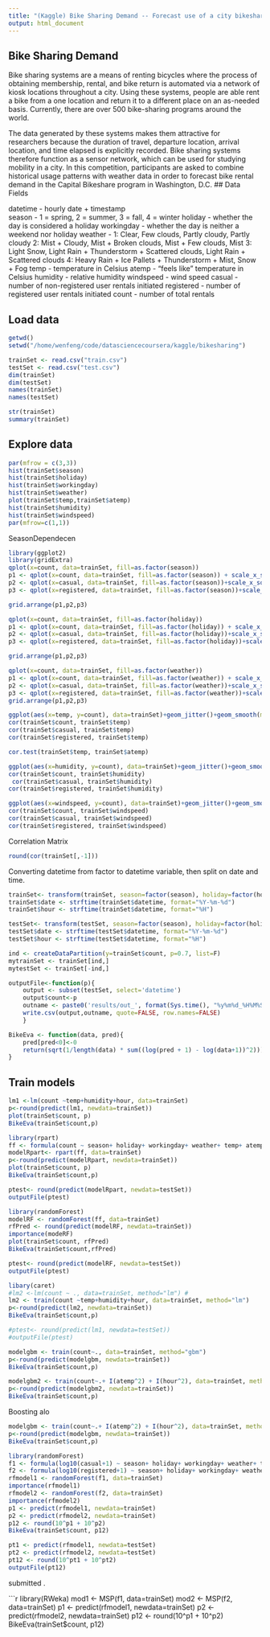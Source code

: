 ```yaml
---
title: "(Kaggle) Bike Sharing Demand -- Forecast use of a city bikeshare system"
output: html_document
---
```

## Bike Sharing Demand

Bike sharing systems are a means of renting bicycles where the process of obtaining membership, rental, and bike return is automated via a network of kiosk locations throughout a city. Using these systems, people are able rent a bike from a one location and return it to a different place on an as-needed basis. Currently, there are over 500 bike-sharing programs around the world.

The data generated by these systems makes them attractive for researchers because the duration of travel, departure location, arrival location, and time elapsed is explicitly recorded. Bike sharing systems therefore function as a sensor network, which can be used for studying mobility in a city. In this competition, participants are asked to combine historical usage patterns with weather data in order to forecast bike rental demand in the Capital Bikeshare program in Washington, D.C.
## Data Fields

datetime - hourly date + timestamp  
season -  1 = spring, 2 = summer, 3 = fall, 4 = winter 
holiday - whether the day is considered a holiday
workingday - whether the day is neither a weekend nor holiday
weather - 1: Clear, Few clouds, Partly cloudy, Partly cloudy 
2: Mist + Cloudy, Mist + Broken clouds, Mist + Few clouds, Mist 
3: Light Snow, Light Rain + Thunderstorm + Scattered clouds, Light Rain + Scattered clouds 
4: Heavy Rain + Ice Pallets + Thunderstorm + Mist, Snow + Fog 
temp - temperature in Celsius
atemp - "feels like" temperature in Celsius
humidity - relative humidity
windspeed - wind speed
casual - number of non-registered user rentals initiated
registered - number of registered user rentals initiated
count - number of total rentals

## Load data
```r
getwd()
setwd("/home/wenfeng/code/datasciencecoursera/kaggle/bikesharing")
```

```r
trainSet <- read.csv("train.csv")
testSet <- read.csv("test.csv")
dim(trainSet)
dim(testSet)
names(trainSet)
names(testSet)
```

```r
str(trainSet)
summary(trainSet)
```



## Explore data
```r
par(mfrow = c(3,3))
hist(trainSet$season)
hist(trainSet$holiday)
hist(trainSet$workingday)
hist(trainSet$weather)
plot(trainSet$temp,trainSet$atemp)
hist(trainSet$humidity)
hist(trainSet$windspeed)
par(mfrow=c(1,1))
```

SeasonDependecen
```r
library(ggplot2)
library(gridExtra)
qplot(x=count, data=trainSet, fill=as.factor(season))
p1 <- qplot(x=count, data=trainSet, fill=as.factor(season)) + scale_x_sqrt()
p2 <- qplot(x=casual, data=trainSet, fill=as.factor(season))+scale_x_sqrt()
p3 <- qplot(x=registered, data=trainSet, fill=as.factor(season))+scale_x_sqrt()

grid.arrange(p1,p2,p3)
```


```r
qplot(x=count, data=trainSet, fill=as.factor(holiday))
p1 <- qplot(x=count, data=trainSet, fill=as.factor(holiday)) + scale_x_sqrt()
p2 <- qplot(x=casual, data=trainSet, fill=as.factor(holiday))+scale_x_sqrt()
p3 <- qplot(x=registered, data=trainSet, fill=as.factor(holiday))+scale_x_sqrt()

grid.arrange(p1,p2,p3)
```


```r
qplot(x=count, data=trainSet, fill=as.factor(weather))
p1 <- qplot(x=count, data=trainSet, fill=as.factor(weather)) + scale_x_sqrt()
p2 <- qplot(x=casual, data=trainSet, fill=as.factor(weather))+scale_x_sqrt()
p3 <- qplot(x=registered, data=trainSet, fill=as.factor(weather))+scale_x_sqrt()
grid.arrange(p1,p2,p3)
```


```r
ggplot(aes(x=temp, y=count), data=trainSet)+geom_jitter()+geom_smooth(method="lm", color="blue")
cor(trainSet$count, trainSet$temp)
cor(trainSet$casual, trainSet$temp)
cor(trainSet$registered, trainSet$temp)
```

```r
cor.test(trainSet$temp, trainSet$atemp)
```


```r
ggplot(aes(x=humidity, y=count), data=trainSet)+geom_jitter()+geom_smooth(method="lm", color="blue")
cor(trainSet$count, trainSet$humidity)
 cor(trainSet$casual, trainSet$humidity)
cor(trainSet$registered, trainSet$humidity)
```


```r
ggplot(aes(x=windspeed, y=count), data=trainSet)+geom_jitter()+geom_smooth(method="lm", color="blue")
cor(trainSet$count, trainSet$windspeed)
cor(trainSet$casual, trainSet$windspeed)
cor(trainSet$registered, trainSet$windspeed)
```

Correlation Matrix
```r
round(cor(trainSet[,-1]))
```
 
 Converting datetime from factor to datetime variable, then split on date and time.

```r
trainSet<- transform(trainSet, season=factor(season), holiday=factor(holiday), workingday=factor(workingday), weather=factor(weather))
trainSet$date <- strftime(trainSet$datetime, format="%Y-%m-%d")
trainSet$hour <- strftime(trainSet$datetime, format="%H")

testSet<- transform(testSet, season=factor(season), holiday=factor(holiday), workingday=factor(workingday), weather=factor(weather))
testSet$date <- strftime(testSet$datetime, format="%Y-%m-%d")
testSet$hour <- strftime(testSet$datetime, format="%H")

```

```r
ind <- createDataPartition(y=trainSet$count, p=0.7, list=F)
mytrainSet <- trainSet[ind,]
mytestSet <- trainSet[-ind,]

```

```r
outputFile<-function(p){
    output <- subset(testSet, select='datetime')
    output$count<-p
    outname <- paste0('results/out_', format(Sys.time(), "%y%m%d_%H%M%S"),".csv")
    write.csv(output,outname, quote=FALSE, row.names=FALSE)
    }

BikeEva <- function(data, pred){
    pred[pred<0]<-0
    return(sqrt(1/length(data) * sum((log(pred + 1) - log(data+1))^2)))
}
```
## Train models
```r
lm1 <-lm(count ~temp+humidity+hour, data=trainSet)
p<-round(predict(lm1, newdata=trainSet))
plot(trainSet$count, p)
BikeEva(trainSet$count,p)
```


```r
library(rpart)
ff <- formula(count ~ season+ holiday+ workingday+ weather+ temp+ atemp+  humidity +windspeed + hour)
modelRpart<- rpart(ff, data=trainSet)
p<-round(predict(modelRpart, newdata=trainSet))
plot(trainSet$count, p)
BikeEva(trainSet$count,p)

ptest<- round(predict(modelRpart, newdata=testSet))
outputFile(ptest)
```

```r
library(randomForest)
modelRF <- randomForest(ff, data=trainSet)
rfPred <- round(predict(modelRF, newdata=trainSet))
importance(modeRF)
plot(trainSet$count, rfPred)
BikeEva(trainSet$count,rfPred)

ptest<- round(predict(modelRF, newdata=testSet))
outputFile(ptest)
```


```r
libary(caret)
#lm2 <-lm(count ~ ., data=trainSet, method="lm") #
lm2 <- train(count ~temp+humidity+hour, data=trainSet, method="lm")
p<-round(predict(lm2, newdata=trainSet))
BikeEva(trainSet$count,p)

#ptest<- round(predict(lm1, newdata=testSet))
#outputFile(ptest)
```

```r
modelgbm <- train(count~., data=trainSet, method="gbm")
p<-round(predict(modelgbm, newdata=trainSet))
BikeEva(trainSet$count,p)
```

```r
modelgbm2 <- train(count~.+ I(atemp^2) + I(hour^2), data=trainSet, method="gbm")
p<-round(predict(modelgbm2, newdata=trainSet))
BikeEva(trainSet$count,p)
```

Boosting alo
```r
modelgbm <- train(count~.+ I(atemp^2) + I(hour^2), data=trainSet, method="cubist")
p<-round(predict(modelgbm, newdata=trainSet))
BikeEva(trainSet$count,p)
```


```r
library(randomForest)
f1 <- formula(log10(casual+1) ~ season+ holiday+ workingday+ weather+ temp+ atemp+  humidity +windspeed + hour)
f2 <- formula(log10(registered+1) ~ season+ holiday+ workingday+ weather+ temp+ atemp+  humidity +windspeed + hour)
rfmodel1 <- randomForest(f1, data=trainSet)
importance(rfmodel1)
rfmodel2 <- randomForest(f2, data=trainSet)
importance(rfmodel2)
p1 <- predict(rfmodel1, newdata=trainSet)
p2 <- predict(rfmodel2, newdata=trainSet)
p12 <- round(10^p1 + 10^p2)
BikeEva(trainSet$count, p12)

pt1 <- predict(rfmodel1, newdata=testSet)
pt2 <- predict(rfmodel2, newdata=testSet)
pt12 <- round(10^pt1 + 10^pt2)
outputFile(pt12)

```
submitted .


```r
library(RWeka)
mod1 <- MSP(f1, data=trainSet)
mod2 <- MSP(f2, data=trainSet)
p1 <- predict(rfmodel1, newdata=trainSet)
p2 <- predict(rfmodel2, newdata=trainSet)
p12 <- round(10^p1 + 10^p2)
BikeEva(trainSet$count, p12)
